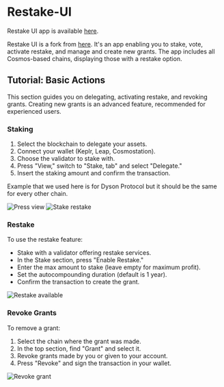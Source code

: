 # Restake-UI

Restake UI app is available [here](https://restake.cogwheel.zone).

Restake UI is a fork from [here](https://github.com/eco-stake/restake-ui). It's an
app enabling you to stake, vote, activate restake, and manage and create new grants.
The app includes all Cosmos-based chains, displaying those with a restake option.

## Tutorial: Basic Actions

This section guides you on delegating, activating restake, and revoking grants.
Creating new grants is an advanced feature, recommended for experienced users.

### Staking

1. Select the blockchain to delegate your assets.
2. Connect your wallet (Keplr, Leap, Cosmostation).
3. Choose the validator to stake with.
4. Press "View," switch to "Stake, tab" and select "Delegate."
5. Insert the staking amount and confirm the transaction.

Example that we used here is for Dyson Protocol but it should be the same for every other chain.

![Press view](../../public/assets/restakeView.webp)
![Stake restake](../../public/assets/restakeStaking.webp)

### Restake

To use the restake feature:

- Stake with a validator offering restake services.
- In the Stake section, press "Enable Restake."
- Enter the max amount to stake (leave empty for maximum profit).
- Set the autocompounding duration (default is 1 year).
- Confirm the transaction to create the grant.

![Restake available](../../public/assets/restakeAvailable.webp)

### Revoke Grants

To remove a grant:

1. Select the chain where the grant was made.
2. In the top section, find "Grant" and select it.
3. Revoke grants made by you or given to your account.
4. Press "Revoke" and sign the transaction in your wallet.

![Revoke grant](../../public/assets/revokeGrant.webp)